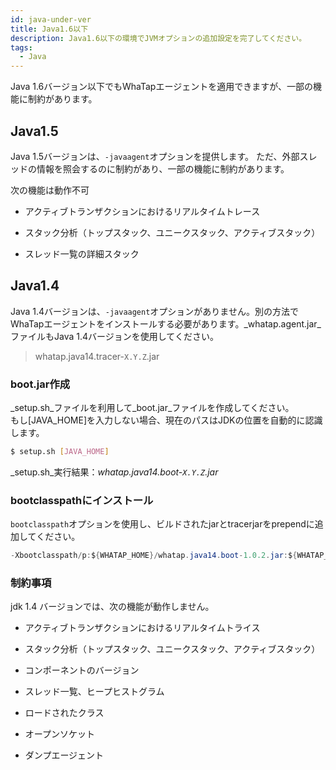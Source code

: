 ```yaml
---
id: java-under-ver
title: Java1.6以下
description: Java1.6以下の環境でJVMオプションの追加設定を完了してください。
tags:
  - Java
---
```


Java 1.6バージョン以下でもWhaTapエージェントを適用できますが、一部の機能に制約があります。

## Java1.5

Java 1.5バージョンは、`-javaagent`オプションを提供します。 ただ、外部スレッドの情報を照会するのに制約があり、一部の機能に制約があります。

次の機能は動作不可

-   アクティブトランザクションにおけるリアルタイムトレース

-   スタック分析（トップスタック、ユニークスタック、アクティブスタック）

-   スレッド一覧の詳細スタック

## Java1.4

Java 1.4バージョンは、`-javaagent`オプションがありません。別の方法でWhaTapエージェントをインストールする必要があります。_whatap.agent.jar_ファイルもJava 1.4バージョンを使用してください。

> whatap.java14.tracer-`X.Y.Z`.jar

### boot.jar作成

_setup.sh_ファイルを利用して_boot.jar_ファイルを作成してください。\
もし[JAVA_HOME]を入力しない場合、現在のパスはJDKの位置を自動的に認識します。

```bash
$ setup.sh [JAVA_HOME]
```

_setup.sh_実行結果：_whatap.java14.boot-`X.Y.Z`.jar_

### bootclasspathにインストール

`bootclasspath`オプションを使用し、ビルドされたjarとtracerjarをprependに追加してください。

```java tite='java 실행 옵션'
-Xbootclasspath/p:${WHATAP_HOME}/whatap.java14.boot-1.0.2.jar:${WHATAP_HOME}/whatap.java14.tracer-1.0.2.jar
```

### 制約事項

jdk 1.4 バージョンでは、次の機能が動作しません。

-   アクティブトランザクションにおけるリアルタイムトライス

-   スタック分析（トップスタック、ユニークスタック、アクティブスタック）

-   コンポーネントのバージョン

-   スレッド一覧、ヒープヒストグラム

-   ロードされたクラス

-   オープンソケット

-   ダンプエージェント
